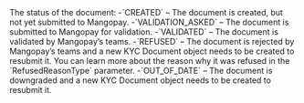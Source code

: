   
<ParamField body="Status" type="string" >     
The status of the document:  
-`CREATED` – The document is created, but not yet submitted to Mangopay.  
-`VALIDATION_ASKED` – The document is submitted to Mangopay for validation.  
-`VALIDATED` – The document is validated by Mangopay’s teams.  
-`REFUSED` – The document is rejected by Mangopay’s teams and a new KYC Document object needs to be created to resubmit it. You can learn more about the reason why it was refused in the `RefusedReasonType` parameter.  
-`OUT_OF_DATE` – The document is downgraded and a new KYC Document object needs to be created to resubmit it.   
</ParamField>